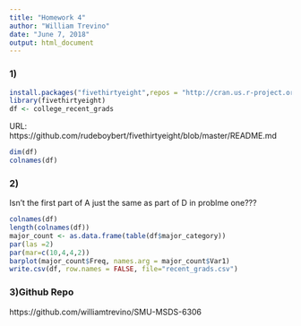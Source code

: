 ```yaml
---
title: "Homework 4"
author: "William Trevino"
date: "June 7, 2018"
output: html_document
---
```


### 1)

```r
install.packages("fivethirtyeight",repos = "http://cran.us.r-project.org")
library(fivethirtyeight)
df <- college_recent_grads
```

URL:
https://github.com/rudeboybert/fivethirtyeight/blob/master/README.md

```r
dim(df)
colnames(df)
```


### 2)

Isn't the first part of A just the same as part of D in problme one???
```r
colnames(df)
length(colnames(df))
major_count <- as.data.frame(table(df$major_category))
par(las =2)
par(mar=c(10,4,4,2))
barplot(major_count$Freq, names.arg = major_count$Var1)
write.csv(df, row.names = FALSE, file="recent_grads.csv")
```

### 3)Github Repo

https://github.com/williamtrevino/SMU-MSDS-6306